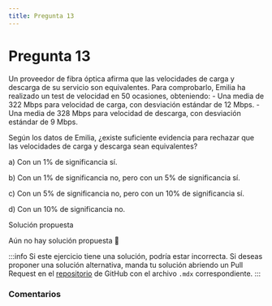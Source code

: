 ```yaml
---
title: Pregunta 13
---
```



# Pregunta 13

<div className="exercise">
Un proveedor de fibra óptica afirma que las velocidades de carga y descarga de su servicio son equivalentes. Para comprobarlo, Emilia ha realizado un test de velocidad en 50 ocasiones, obteniendo:
- Una media de 322 Mbps para velocidad de carga, con desviación estándar de 12 Mbps.
- Una media de 328 Mbps para velocidad de descarga, con desviación estándar de 9 Mbps.

Según los datos de Emilia, ¿existe suficiente evidencia para rechazar que las velocidades de carga y descarga sean equivalentes?

a) Con un $1 \%$ de significancia sí.

b) Con un $1 \%$ de significancia no, pero con un $5 \%$ de significancia sí.

c) Con un $5 \%$ de significancia no, pero con un $10 \%$ de significancia sí.

d) Con un $10 \%$ de significancia no.
</div>

<MDXDetails>
<summary>Solución propuesta</summary>

Aún no hay solución propuesta 🥲

:::info 
Si este ejercicio tiene una solución, podría estar incorrecta. Si deseas proponer una solución alternativa, manda tu solución abriendo
un Pull Request en el [repositorio](https://github.com/crow-rojas/apuntes-fundamentals/pulls) de GitHub con el archivo
`.mdx` correspondiente. 
:::

</MDXDetails>

### Comentarios

<Disqus
  url="https://crow-rojas.github.io/apuntes-fundamentals/docs/mathematics/probability-and-statistics/exercises/2023-2/p13"
  identifier="docs/mathematics/probability-and-statistics/exercises/2023-2/p13"
  title="2023-2 Probabilidades y Estadística - Pregunta 13"
/>
